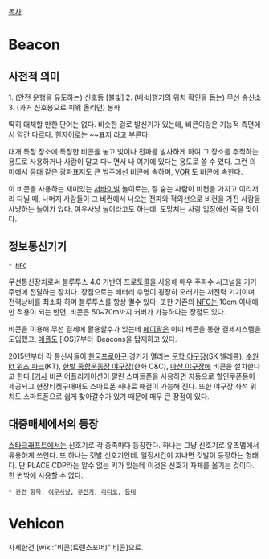 [[목차]]

= Beacon =
== 사전적 의미 ==

1. (안전 운행을 유도하는) 신호등 [불빛]
2. (배·비행기의 위치 확인을 돕는) 무선 송신소
3. (과거 신호용으로 피워 올리던) 봉화

딱히 대체할 만한 단어는 없다. 비슷한 걸로 발신기가 있는데, 비콘이랑은 기능적 측면에서 약간 다르다. 한자어로는 ~~표지 라고 부른다.

대개 특정 장소에 특정한 비콘을 놓고 빛이나 전파를 발사하게 하여 그 장소를 추적하는 용도로 사용하거나 사람이 달고 다니면서 나 여기에 있다는 용도로 쓸 수 있다. 그런 의미에서 [[등대]] 같은 광파표지도 큰 범주에선 비콘에 속하며, [[VOR]] 도 비콘에 속한다. 

이 비콘을 사용하는 재미있는 [[서바이벌]] 놀이로는, 잘 숨는 사람이 비컨을 가지고 이리저리 다닐 때, 나머지 사람들이 그 비컨에서 나오는 전파와 적외선으로 비컨을 가진 사람을 사냥하는 놀이가 있다. 여우사냥 놀이라고도 하는데, 도망치는 사람 입장에선 죽을 맛이다. 

== 정보통신기기 ==
 * [[NFC]]

무선통신장치로써 블루투스 4.0 기반의 프로토콜을 사용해 매우 주파수 시그널을 기기 주변에 전달하는 장치다. 장점으로는 배터리 수명이 굉장히 오래가는 저전력 기기이며 전력낭비를 최소화 하며 블루투스를 항상 켤수 있다. 또한 기존의 [[NFC]]는 10cm 이내에만 적용이 되는 반면, 비콘은 50~70m까지 커버가 가능하다는 장점도 있다.

비콘을 이용해 무선 결제에 활용할수가 있는데 [[페이팔]]은 이미 비콘을 통한 결제시스템을 도입했고, [[애플]]도 [iOS]7부터 iBeacons을 탑재하고 있다.

2015년부터 각 통신사들이 [[한국프로야구]] 경기가 열리는 [[문학 야구장]](SK 텔레콤), [[수원 kt 위즈 파크]](KT), [[한밭 종합운동장 야구장]](한화 C&C), [[마산 야구장]]에 비콘을 설치한다고 한다.[[http://media.daum.net/digital/mobile/newsview?newsid=20150201134508099 기사] 비콘 어플리케이션이 깔린 스마트폰을 사용하면 자동으로 할인쿠폰등이 제공되고 현장티켓구매때도 스마트폰 하나로 해결이 가능해 진다. 또한 야구장 좌석 위치도 스마트폰으로 쉽게 찾아갈수가 있기 때문에 매우 큰 장점이 있다.

== 대중매체에서의 등장 ==
[[스타크래프트]]에서는 신호기로 각 종족마다 등장한다. 하나는 그냥 신호기로 유즈맵에서 유용하게 쓰인다. 또 하나는 깃발 신호기인데. 일정시간이 지나면 깃발이 등장하는 형태다. 단 PLACE CDP라는 알수 없는 키가 있는데 이것은 신호기 자체를 옮기는 것이다. 한 번밖에 사용할 수 없다.

 * 관련 항목: [[여우사냥]], [[무전기]], [[라디오]], [[등대]]

= Vehicon =
자세한건 [wiki:"비콘(트랜스포머)" 비콘]으로.

